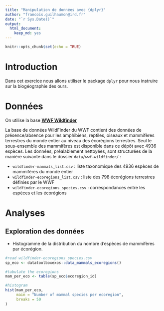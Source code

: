 ```yaml
---
title: "Manipulation de données avec {dplyr}"
author: "francois.guilhaumon@ird.fr"
date: "`r Sys.Date()`"
output:
  html_document:
    keep_md: yes
---
```


```r
knitr::opts_chunk$set(echo = TRUE)
```

# Introduction

Dans cet exercice nous allons utiliser le package `dplyr` pour nous instruire sur la biogéographie des ours.

# Données

On utilise la base [**WWF Wildfinder**](https://www.worldwildlife.org/pages/wildfinder-database)

La base de données WildFinder du WWF contient des données de présence/absence pour les amphibiens, reptiles, oiseaux et mammifères terrestres du monde entier au niveau des écorégions terrestres. Seul le sous-ensemble des mammifères est disponible dans ce dépôt avec 4936 espèces. Les données, préalablement nettoyées, sont structurées de la manière suivante dans le dossier `data/wwf-wildfinder/` :

  - `wildfinder-mammals_list.csv` : liste taxonomique des 4936 espèces de mammifères du monde entier
  - `wildfinder-ecoregions_list.csv` : liste des 798 écorégions terrestres définies par le WWF
  - `wildfinder-ecoregions_species.csv` : correspondances entre les espèces et les écorégions

# Analyses

## Exploration des données

- Histogramme de la distribution du nombre d'espèces de mammifères par écorégion.

```r

#read wildfinder-ecoregions_species.csv
sp_eco <- datatoolboxexos::data_mammals_ecoregions()

#tabulate the ecoregions
mam_per_eco <- table(sp_eco$ecoregion_id)

#histogram
hist(mam_per_eco,
     main = "Number of mammal species per ecoregion",
     breaks = 50
)

```
